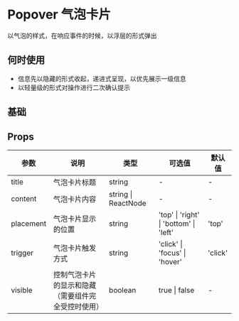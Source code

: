 # Popover 气泡卡片
以气泡的样式，在响应事件的时候，以浮层的形式弹出

## 何时使用

- 信息先以隐藏的形式收起，递进式呈现，以优先展示一级信息
- 以轻量级的形式对操作进行二次确认提示

## 基础


<DemoBase />

## Props

| 参数      | 说明               | 类型                | 可选值                                 | 默认值  |
| --------- | ------------------ | ------------------- | -------------------------------------- | ------- |
| title     | 气泡卡片标题       | string              | -                                      | -       |
| content   | 气泡卡片内容       | string \| ReactNode | -                                      | -       |
| placement | 气泡卡片显示的位置 | string              | 'top' \| 'right' \| 'bottom' \| 'left' | 'top'   |
| trigger   | 气泡卡片触发方式   | string              | 'click' \| 'focus' \| 'hover'          | 'click' |
| visible   | 控制气泡卡片的显示和隐藏（需要组件完全受控时使用）   | boolean              |true \| false          | - |
